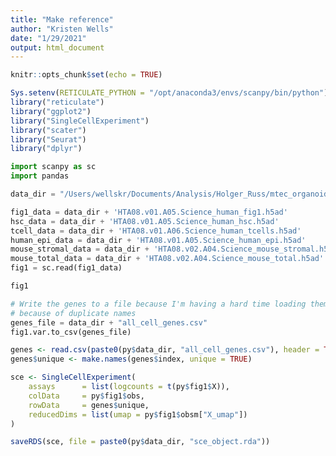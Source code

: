 ```yaml
---
title: "Make reference"
author: "Kristen Wells"
date: "1/29/2021"
output: html_document
---
```


```r
knitr::opts_chunk$set(echo = TRUE)
```



```r
Sys.setenv(RETICULATE_PYTHON = "/opt/anaconda3/envs/scanpy/bin/python")
library("reticulate")
library("ggplot2")
library("SingleCellExperiment")
library("scater")
library("Seurat")
library("dplyr")

```



```python
import scanpy as sc
import pandas
```

```python
data_dir = "/Users/wellskr/Documents/Analysis/Holger_Russ/mtec_organoid_multi/files/thymus_annotated_matrix_files/"

fig1_data = data_dir + 'HTA08.v01.A05.Science_human_fig1.h5ad'
hsc_data = data_dir + 'HTA08.v01.A05.Science_human_hsc.h5ad'
tcell_data = data_dir + 'HTA08.v01.A06.Science_human_tcells.h5ad'
human_epi_data = data_dir + 'HTA08.v01.A05.Science_human_epi.h5ad'
mouse_stromal_data = data_dir + 'HTA08.v02.A04.Science_mouse_stromal.h5ad'
mouse_total_data = data_dir + 'HTA08.v02.A04.Science_mouse_total.h5ad'
fig1 = sc.read(fig1_data)

fig1

# Write the genes to a file because I'm having a hard time loading them directly
# because of duplicate names
genes_file = data_dir + "all_cell_genes.csv"
fig1.var.to_csv(genes_file)
```


```r
genes <- read.csv(paste0(py$data_dir, "all_cell_genes.csv"), header = TRUE)
genes$unique <- make.names(genes$index, unique = TRUE)

sce <- SingleCellExperiment(
    assays      = list(logcounts = t(py$fig1$X)),
    colData     = py$fig1$obs,
    rowData     = genes$unique,
    reducedDims = list(umap = py$fig1$obsm["X_umap"])
)

saveRDS(sce, file = paste0(py$data_dir, "sce_object.rda"))

```